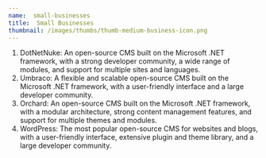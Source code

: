 ```yaml
---
name:  small-businesses
title:  Small Businesses
thumbnail: /images/thumbs/thumb-medium-business-icon.png
---
```


1. DotNetNuke: An open-source CMS built on the Microsoft .NET framework, with a strong developer community, a wide range of modules, and support for multiple sites and languages.
2. Umbraco: A flexible and scalable open-source CMS built on the Microsoft .NET framework, with a user-friendly interface and a large developer community.
3. Orchard: An open-source CMS built on the Microsoft .NET framework, with a modular architecture, strong content management features, and support for multiple themes and modules.
4. WordPress: The most popular open-source CMS for websites and blogs, with a user-friendly interface, extensive plugin and theme library, and a large developer community.
